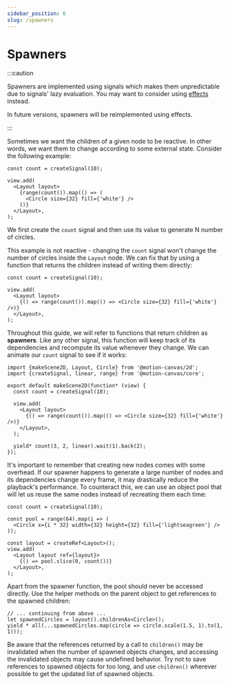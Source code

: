 ```yaml
---
sidebar_position: 6
slug: /spawners
---
```


# Spawners

:::caution

Spawners are implemented using signals which makes them unpredictable due to
signals' lazy evaluation. You may want to consider using
[effects](/docs/effects#complex-example) instead.

In future versions, spawners will be reimplemented using effects.

:::

Sometimes we want the children of a given node to be reactive. In other words,
we want them to change according to some external state. Consider the following
example:

```tsx
const count = createSignal(10);

view.add(
  <Layout layout>
    {range(count()).map(() => (
      <Circle size={32} fill={'white'} />
    ))}
  </Layout>,
);
```

We first create the `count` signal and then use its value to generate N number
of circles.

This example is not reactive - changing the `count` signal won't change the
number of circles inside the `Layout` node. We can fix that by using a function
that returns the children instead of writing them directly:

```tsx
const count = createSignal(10);

view.add(
  <Layout layout>
    {() => range(count()).map(() => <Circle size={32} fill={'white'} />)}
  </Layout>,
);
```

Throughout this guide, we will refer to functions that return children as
**spawners**. Like any other signal, this function will keep track of its
dependencies and recompute its value whenever they change. We can animate our
`count` signal to see if it works:

```tsx editor
import {makeScene2D, Layout, Circle} from '@motion-canvas/2d';
import {createSignal, linear, range} from '@motion-canvas/core';

export default makeScene2D(function* (view) {
  const count = createSignal(10);

  view.add(
    <Layout layout>
      {() => range(count()).map(() => <Circle size={32} fill={'white'} />)}
    </Layout>,
  );

  yield* count(3, 2, linear).wait(1).back(2);
});
```

It's important to remember that creating new nodes comes with some overhead. If
our spawner happens to generate a large number of nodes and its dependencies
change every frame, it may drastically reduce the playback's performance. To
counteract this, we can use an object pool that will let us reuse the same nodes
instead of recreating them each time:

```tsx
const count = createSignal(10);

const pool = range(64).map(i => (
  <Circle x={i * 32} width={32} height={32} fill={'lightseagreen'} />
));

const layout = createRef<Layout>();
view.add(
  <Layout layout ref={layout}>
    {() => pool.slice(0, count())}
  </Layout>,
);
```

Apart from the spawner function, the pool should never be accessed directly. Use
the helper methods on the parent object to get references to the spawned
children:

```tsx
// ... continuing from above ...
let spawnedCircles = layout().childrenAs<Circle>();
yield * all(...spawnedCircles.map(circle => circle.scale(1.5, 1).to(1, 1)));
```

Be aware that the references returned by a call to `children()` may be
invalidated when the number of spawned objects changes, and accessing the
invalidated objects may cause undefined behavior. Try not to save references to
spawned objects for too long, and use `children()` wherever possible to get the
updated list of spawned objects.
